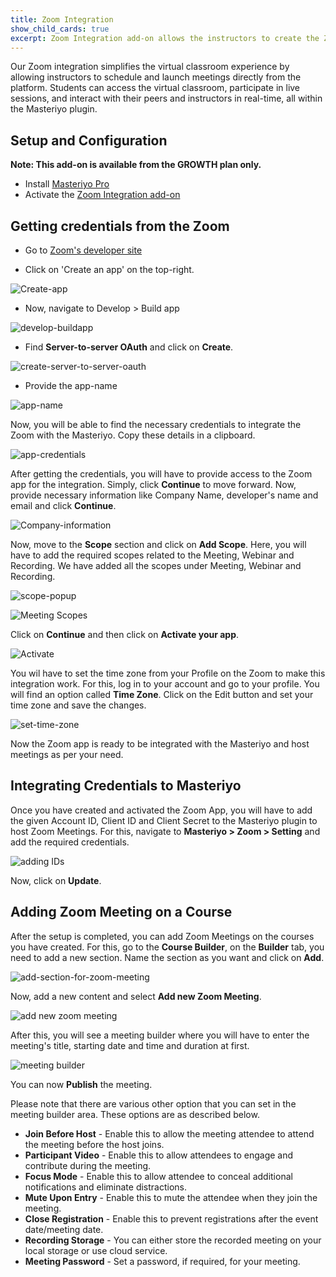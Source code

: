 ```yaml
---
title: Zoom Integration
show_child_cards: true
excerpt: Zoom Integration add-on allows the instructors to create the Zoom class sessions for the courses they create.
---
```


Our Zoom integration simplifies the virtual classroom experience by allowing instructors to schedule and launch meetings directly from the platform. Students can access the virtual classroom, participate in live sessions, and interact with their peers and instructors in real-time, all within the Masteriyo plugin.

## Setup and Configuration

**Note: This add-on is available from the GROWTH plan only.**

- Install [Masteriyo Pro](https://docs.masteriyo.com/getting-started/installation#installing-masteriyo-lms-pro-version)
- Activate the [Zoom Integration add-on](https://docs.masteriyo.com/premium-addons/activate-masteriyo-premium-addons)

## Getting credentials from the Zoom

- Go to [Zoom's developer site](https://developers.zoom.us/)

- Click on 'Create an app' on the top-right.

![Create-app](https://user-images.githubusercontent.com/75772539/232379469-df0ee7c7-4576-4990-9fca-ea2dc567f347.png)

- Now, navigate to Develop > Build app

![develop-buildapp](https://user-images.githubusercontent.com/75772539/232448447-6785d6f8-b652-4789-b6bf-1f7f828498c4.png)

- Find **Server-to-server OAuth** and click on **Create**.

![create-server-to-server-oauth](https://user-images.githubusercontent.com/75772539/232448918-2a046e7c-d04a-4927-b1ff-0f9831229d8d.png)

- Provide the app-name

![app-name](https://user-images.githubusercontent.com/75772539/232449506-fbd4a6be-2835-4f19-8dec-8a0b83d2d671.png)

Now, you will be able to find the necessary credentials to integrate the Zoom with the Masteriyo. Copy these details in a clipboard.

![app-credentials](https://user-images.githubusercontent.com/75772539/232450020-b3e8a4d1-615b-4935-8b24-d6371c53b07e.png)

After getting the credentials, you will have to provide access to the Zoom app for the integration. Simply, click **Continue** to move forward. Now, provide necessary information like Company Name, developer's name and email and click **Continue**.

![Company-information](https://user-images.githubusercontent.com/75772539/232668655-62f6b551-5859-4542-a149-d2f499ddd545.png)

Now, move to the **Scope** section and click on **Add Scope**. Here, you will have to add the required scopes related to the Meeting, Webinar and Recording. We have added all the scopes under Meeting, Webinar and Recording.

![scope-popup](https://user-images.githubusercontent.com/75772539/232690034-b1fcc43e-a065-4ed1-8c33-003c9213dbc5.png)

![Meeting Scopes](https://user-images.githubusercontent.com/75772539/232669078-bea5d869-db81-4b57-bd84-8bab104861c3.png)

Click on **Continue** and then click on **Activate your app**.

![Activate](https://user-images.githubusercontent.com/75772539/232669143-e320fad6-e098-442f-b303-1d5ae500fee7.png)

You wil have to set the time zone from your Profile on the Zoom to make this integration work. For this, log in to your account and go to your profile. You will find an option called **Time Zone**. Click on the Edit button and set your time zone and save the changes.

![set-time-zone](https://user-images.githubusercontent.com/75772539/233289317-0f9569c1-f8e8-4d0c-b037-80382cb1222c.png)

Now the Zoom app is ready to be integrated with the Masteriyo and host meetings as per your need.

## Integrating Credentials to Masteriyo

Once you have created and activated the Zoom App, you will have to add the given Account ID, Client ID and Client Secret to the Masteriyo plugin to host Zoom Meetings. For this, navigate to **Masteriyo > Zoom > Setting** and add the required credentials.

![adding IDs](https://user-images.githubusercontent.com/75772539/232670723-e77aa0d9-6688-4f1b-ace8-fa26872908c7.png)

Now, click on **Update**.

## Adding Zoom Meeting on a Course

After the setup is completed, you can add Zoom Meetings on the courses you have created. For this, go to the **Course Builder**, on the **Builder** tab, you need to add a new section. Name the section as you want and click on **Add**.

![add-section-for-zoom-meeting](https://user-images.githubusercontent.com/75772539/232671658-37a64ecb-deb5-4e3c-8ec8-b2a9f9081c70.png)

Now, add a new content and select **Add new Zoom Meeting**.

![add new zoom meeting](https://user-images.githubusercontent.com/75772539/232671996-35d942df-4836-4984-af85-8a72705da493.png)

After this, you will see a meeting builder where you will have to enter the meeting's title, starting date and time and duration at first.

![meeting builder](https://user-images.githubusercontent.com/75772539/232672295-6ef49c1d-263e-4b60-b54a-d3da7be997c2.png)

You can now **Publish** the meeting.

Please note that there are various other option that you can set in the meeting builder area. These options are as described below.

- **Join Before Host** - Enable this to allow the meeting attendee to attend the meeting before the host joins.
- **Participant Video** - Enable this to allow attendees to engage and contribute during the meeting.
- **Focus Mode** - Enable this to allow attendee to conceal additional notifications and eliminate distractions.
- **Mute Upon Entry** - Enable this to mute the attendee when they join the meeting.
- **Close Registration** - Enable this to prevent registrations after the event date/meeting date.
- **Recording Storage** - You can either store the recorded meeting on your local storage or use cloud service.
- **Meeting Password** - Set a password, if required, for your meeting.
